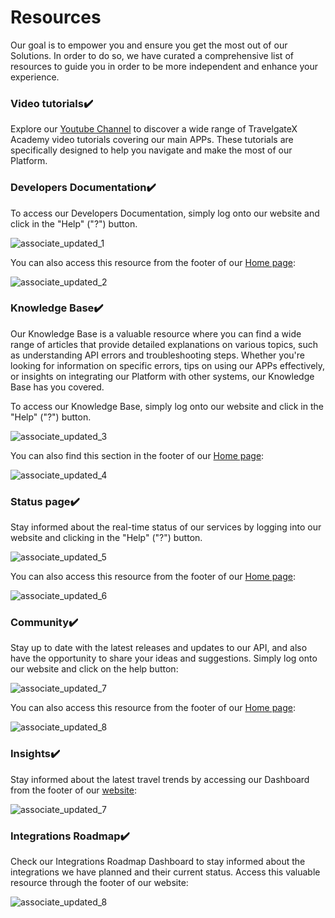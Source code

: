 ﻿---
sidebar_position: 2
---

# Resources

Our goal is to empower you and ensure you get the most out of our Solutions. In order to do so, we have curated a comprehensive list of resources to guide you in order to be more independent and enhance your experience.

### Video tutorials✔️
Explore our [Youtube Channel](https://www.youtube.com/@TravelgateX/videos) to discover a wide range of TravelgateX Academy video tutorials covering our main APPs. These tutorials are specifically designed to help you navigate and make the most of our Platform.

### Developers Documentation✔️
To access our Developers Documentation, simply log onto our website and click in the "Help" ("?") button.

![associate_updated_1](https://storage.travelgate.com/kbase/associate_updated_1.jpg)


You can also access this resource from the footer of our [Home page](https://www.travelgate.com/):

![associate_updated_2](https://storage.travelgate.com/kbase/associate_updated_2.jpg)


### Knowledge Base✔️
Our Knowledge Base is a valuable resource where you can find a wide range of articles that provide detailed explanations on various topics, such as understanding API errors and troubleshooting steps. Whether you're looking for information on specific errors, tips on using our APPs effectively, or insights on integrating our Platform with other systems, our Knowledge Base has you covered.  

To access our Knowledge Base, simply log onto our website and click in the "Help" ("?") button.

![associate_updated_3](https://storage.travelgate.com/kbase/associate_updated_3.jpg)


You can also find this section in the footer of our [Home page](https://www.travelgate.com/):

![associate_updated_4](https://storage.travelgate.com/kbase/associate_updated_4.jpg)

### Status page✔️
Stay informed about the real-time status of our services by logging into our website and clicking in the "Help" ("?") button.

![associate_updated_5](https://storage.travelgate.com/kbase/associate_updated_5.jpg)


You can also access this resource from the footer of our [Home page](https://www.travelgate.com/):

![associate_updated_6](https://storage.travelgate.com/kbase/associate_updated_6.jpg)


### Community✔️
Stay up to date with the latest releases and updates to our API, and also have the opportunity to share your ideas and suggestions. Simply log onto our website and click on the help button:

![associate_updated_7](https://storage.travelgate.com/kbase/associate_updated_comm_1.jpg)

You can also access this resource from the footer of our [Home page](https://www.travelgate.com/):

![associate_updated_8](https://storage.travelgate.com/kbase/associate_updated_comm_2.jpg)


### Insights✔️
Stay informed about the latest travel trends by accessing our Dashboard from the footer of our [website](https://www.travelgate.com/):

![associate_updated_7](https://storage.travelgate.com/kbase/associate_updated_7.jpg)


### Integrations Roadmap✔️
Check our Integrations Roadmap Dashboard to stay informed about the integrations we have planned and their current status. Access this valuable resource through the footer of our website:


![associate_updated_8](https://storage.travelgate.com/kbase/associate_updated_8.jpg)


<TipContactCustomerCare/>